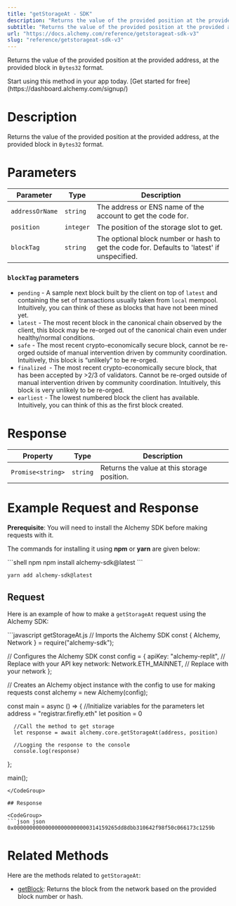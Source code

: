 ```yaml
---
title: "getStorageAt - SDK"
description: "Returns the value of the provided position at the provided address, at the provided block in Bytes32 format."
subtitle: "Returns the value of the provided position at the provided address, at the provided block in Bytes32 format."
url: "https://docs.alchemy.com/reference/getstorageat-sdk-v3"
slug: "reference/getstorageat-sdk-v3"
---
```


Returns the value of the provided position at the provided address, at the provided block in `Bytes32` format.

<Tip title="Don’t have an API key?" icon="star">
  Start using this method in your app today. [Get started for free](https://dashboard.alchemy.com/signup/)
</Tip>

# Description

Returns the value of the provided position at the provided address, at the provided block in `Bytes32` format.

# Parameters

| Parameter       | Type      | Description                                                                                 |
| --------------- | --------- | ------------------------------------------------------------------------------------------- |
| `addressOrName` | `string`  | The address or ENS name of the account to get the code for.                                 |
| `position`      | `integer` | The position of the storage slot to get.                                                    |
| `blockTag`      | `string`  | The optional block number or hash to get the code for. Defaults to 'latest' if unspecified. |

### `blockTag` parameters

* `pending` - A sample next block built by the client on top of `latest` and containing the set of transactions usually taken from `local` mempool. Intuitively, you can think of these as blocks that have not been mined yet.
* `latest` - The most recent block in the canonical chain observed by the client, this block may be re-orged out of the canonical chain even under healthy/normal conditions.
* `safe` - The most recent crypto-economically secure block, cannot be re-orged outside of manual intervention driven by community coordination. Intuitively, this block is “unlikely” to be re-orged.
* `finalized `- The most recent crypto-economically secure block, that has been accepted by >2/3 of validators. Cannot be re-orged outside of manual intervention driven by community coordination. Intuitively, this block is very unlikely to be re-orged.
* `earliest` - The lowest numbered block the client has available. Intuitively, you can think of this as the first block created.

# Response

| Property          | Type     | Description                                 |
| ----------------- | -------- | ------------------------------------------- |
| `Promise<string>` | `string` | Returns the value at this storage position. |

# Example Request and Response

**Prerequisite**: You will need to install the Alchemy SDK before making requests with it.

The commands for installing it using **npm** or **yarn** are given below:

<CodeGroup>
  ```shell npm
  npm install alchemy-sdk@latest
  ```

  ```shell yarn
  yarn add alchemy-sdk@latest
  ```
</CodeGroup>

## Request

Here is an example of how to make a `getStorageAt` request using the Alchemy SDK:

<CodeGroup>
  ```javascript getStorageAt.js
  // Imports the Alchemy SDK
  const { Alchemy, Network } = require("alchemy-sdk");

  // Configures the Alchemy SDK
  const config = {
      apiKey: "alchemy-replit", // Replace with your API key
      network: Network.ETH_MAINNET, // Replace with your network
  };

  // Creates an Alchemy object instance with the config to use for making requests
  const alchemy = new Alchemy(config);

  const main = async () => {
      //Initialize variables for the parameters
      let address = "registrar.firefly.eth"
      let position =  0
      
      //Call the method to get storage
      let response = await alchemy.core.getStorageAt(address, position)

      //Logging the response to the console
      console.log(response)
  };

  main();
  ```
</CodeGroup>

## Response

<CodeGroup>
  ```json json
  0x000000000000000000000000314159265dd8dbb310642f98f50c066173c1259b
  ```
</CodeGroup>

# Related Methods

Here are the methods related to `getStorageAt`:

* [getBlock](/reference/getblock-sdk): Returns the block from the network based on the provided block number or hash.
